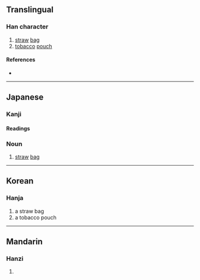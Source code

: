 {{character info}}
==Translingual==

===Han character===
{{Han char|rn=30|rad=口|as=02|sn=5|four=|canj=RO|ids=⿰口入}}

# [[straw]] [[bag]]
# [[tobacco]] [[pouch]]

====References====
* {{Han ref|kx=0174.091|dkj=03267|dj=0386.060|hdz=10570.050|uh=53FA|ud=21498}}

----

==Japanese==

===Kanji===
{{ja-kanji|grade=|rs=口02}}

====Readings====
{{ja-readings
|on=
|kun=かます-
}}

===Noun===
{{ja-noun|かます}}

# [[straw]] [[bag]]

----

==Korean==

===Hanja===
{{ko-hanja|hangeul=입|rv=ip|mr=ip}}

# a straw bag
# a tobacco pouch

----

==Mandarin==

===Hanzi===
{{cmn-hanzi|pin=[[chǐ]] ([[chi3]])|wg=ch'ih<sup>3</sup>}}

# {{rfdef|cmn|sort=口02}}